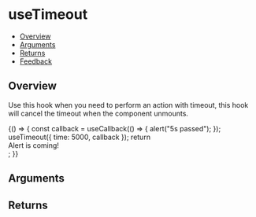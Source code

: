 
<Meta title="Hooks/useTimeout" />

# useTimeout

- [Overview](#overview)
- [Arguments](#arguments)
- [Returns](#returns)
- [Feedback](#feedback)

## Overview

Use this hook when you need to perform an action with timeout, this hook will cancel the timeout when the component unmounts.

<Canvas>
  <Story name="Overview">
    {() => {
      const callback = useCallback(() => {
        alert("5s passed");
      });
      useTimeout({ time: 5000, callback });
      return <div>Alert is coming!</div>;
    }}
  </Story>
</Canvas>

## Arguments

<FunctionArguments>
  <FunctionArgument name="options" type="Object">
    <FunctionArgument name="time" type="number" description="The time (in ms) to wait before execution." default="0" />
    <FunctionArgument
      name="callback"
      type="(value: string) => void"
      description="Callback function to execute when provided time has passed."
      required
    />
    <FunctionArgument
      name="ignoreZeroTime"
      type="boolean"
      description="If time provided is 0 (defer) ignore the callback."
      default="false"
    />
  </FunctionArgument>
</FunctionArguments>

## Returns

<FunctionArguments>
  <FunctionArgument name="result" type="Array">
    <FunctionArgument type="() => void" description="Cancels the timeout." />
  </FunctionArgument>
</FunctionArguments>
